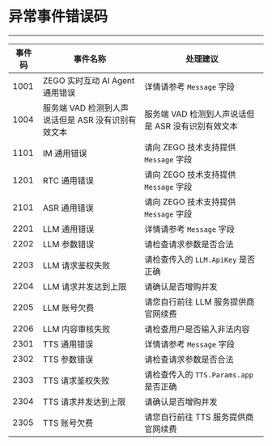# 异常事件错误码

---

| 事件码 | 事件名称 | 处理建议 |
| --- | --- | --- |
| 1001 | ZEGO 实时互动 AI Agent 通用错误 | 详情请参考 `Message` 字段 |
| 1004 | 服务端 VAD 检测到人声说话但是 ASR 没有识别有效文本 | 服务端 VAD 检测到人声说话但是 ASR 没有识别有效文本 |
| 1101 | IM 通用错误 | 请向 ZEGO 技术支持提供 `Message` 字段 |
| 1201 | RTC 通用错误 | 请向 ZEGO 技术支持提供 `Message` 字段 |
| 2101 | ASR 通用错误 | 请向 ZEGO 技术支持提供 `Message` 字段 |
| 2201 | LLM 通用错误 | 详情请参考 `Message` 字段 |
| 2202 | LLM 参数错误 | 请检查请求参数是否合法 |
| 2203 | LLM 请求鉴权失败 | 请检查传入的 `LLM.ApiKey` 是否正确 |
| 2204 | LLM 请求并发达到上限 | 请确认是否增购并发 |
| 2205 | LLM 账号欠费 | 请您自行前往 LLM 服务提供商官网续费 |
| 2206 | LLM 内容审核失败 | 请检查用户是否输入非法内容 |
| 2301 | TTS 通用错误 | 详情请参考 `Message` 字段 |
| 2302 | TTS 参数错误 | 请检查请求参数是否合法 |
| 2303 | TTS 请求鉴权失败 | 请检查传入的 `TTS.Params.app` 是否正确 |
| 2304 | TTS 请求并发达到上限 | 请确认是否增购并发 |
| 2305 | TTS 账号欠费 | 请您自行前往 TTS 服务提供商官网续费 |